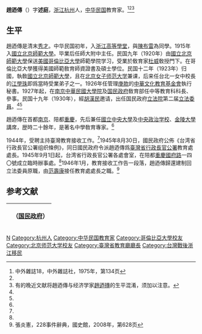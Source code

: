 {{otheruses|subject=[[浙江|浙江]][[杭州|杭州]]人、中华民国教育家、立法委员|other=中华民国及中华人民共和国经济学家、北京大学教授|趙迺摶}}
'''趙迺傳'''（{{bd|1890年|4月|？|}}）字'''述庭'''，[[浙江|浙江]][[杭州|杭州]]人，[[中华民国|中华民国]]教育家。<ref name=zw>中外雜誌18，中外雜誌社，1975年，第134页</ref><ref name=zyx/><ref>有的晚近文献将趙迺傳与经济学家[[趙迺摶|趙迺摶]]的生平混淆，须加以注意。</ref>

==生平==
趙迺傳是清末[[秀才|秀才]]。中华民国初年，入[[浙江高等學堂|浙江高等學堂]]，與[[陳布雷|陳布雷]]為同學。1915年入[[國立北京師範大學|國立北京師範大學]]。毕業后任師大附中主任。民国九年（1920年）由[[國立北京師範大學|國立北京師範大學]]保送[[美國|美國]][[哥倫比亞大學|哥倫比亞大學]]師範學院学习，受業於敎育家[[约翰·杜威|杜威]]敎授門下。在哥倫比亞大學獲得美國師範敎育師資證書及碩士學位。民国十二年（1923年）归國，執敎[[國立北京師範大學|國立北京師範大學]]，且在[[北京女子师范大学|北京女子师范大学]]兼课，后来任台北一女中校長的[[江學珠|江學珠]]即爲當時受業弟子之一。1926年任管理[[庚子赔款|庚款]]的[[中華文化教育基金會|中華文化教育基金會]]執行秘書。1927年起，在[[南京|南京]][[中華民國大學院|中華民國大學院]]及[[国民政府|国民政府]]敎育部任中等教育科科長、參事。民国十九年（1930年），經[[胡漢民|胡漢民]]邀请，出任国民政府[[立法院|立法院]]第二届[[立法委員|立法委員]]。<ref name=zw/><ref name=zyx/>

趙迺傳在首都[[南京|南京]]、陪都[[重慶|重慶]]，先后兼任[[國立中央大學|國立中央大學]]及[[中央政治学校|中央政治学校]]、[[金陵大學|金陵大學]]講席，歴時二十餘年，是著名中學敎育專家。<ref name=zw/>

1944年，受聘主持臺灣教育接收工作。<ref name=zyx/>1945年8月30日，國民政府公佈《台湾省行政長官公署组织條例》，同日國民政府令派趙迺傳爲[[臺灣省行政長官公署|臺灣省行政長官公署]]教育處處長。1945年9月1日起，台湾省行政長官公署各處會室，在陪都[[重慶|重慶]][[國府路|國府路]]一四〇號成立臨時辦事處。<ref name=zw/>1946年1月，教育接收工作告一段落，趙迺傳歸還建制回立法委員原職，由[[范壽康|范壽康]]接任教育處處長之職。<ref name=zyx>張炎憲，228事件辭典，國史館，2008年，第628页</ref>

==参考文献==
{{reflist}}

{| class="wikitable" style="margin:0 auto"
|- 
!　{{CHN1928}}（[[国民政府|国民政府]]）
{{先代次代|[[教育部國民及學前教育署|臺灣省行政長官公署教育處處長]]|<small>1945年8月30日—1946年1月</small>|（创设）|[[范壽康|范壽康]]}}
|}

{{第2屆中華民國訓政時期立法委員名單}}
{{第3屆中華民國訓政時期立法委員名單}}
{{第4屆中華民國訓政時期立法委員名單}}
{{DEFAULTSORT:Zhao赵}}
[[Category:赵姓|N]]
[[Category:杭州人|Category:杭州人]]
[[Category:中华民国教育家|Category:中华民国教育家]]
[[Category:哥倫比亞大學校友|Category:哥倫比亞大學校友]]
[[Category:北京师范大学校友|Category:北京师范大学校友]]
[[Category:臺灣省教育廳廳長|Category:臺灣省教育廳廳長]]
[[Category:台灣戰後浙江移民|Category:台灣戰後浙江移民]]